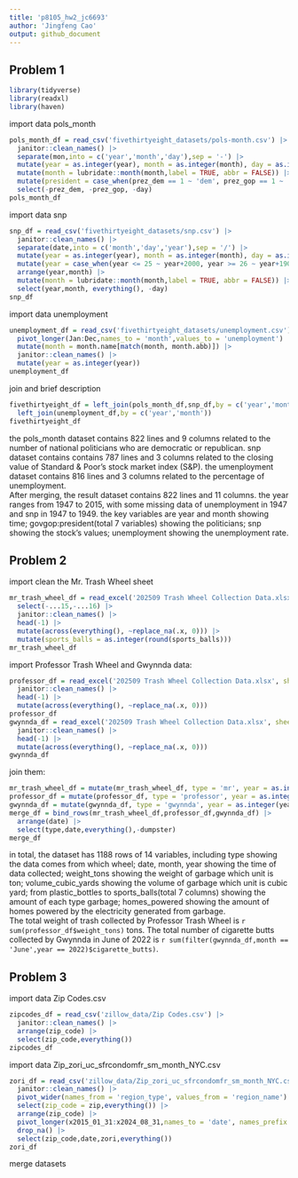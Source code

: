 ```yaml
---
title: 'p8105_hw2_jc6693'
author: 'Jingfeng Cao'
output: github_document
---
```


## Problem 1

```r
library(tidyverse)
library(readxl)
library(haven)
```

import data pols_month
```r
pols_month_df = read_csv('fivethirtyeight_datasets/pols-month.csv') |>
  janitor::clean_names() |>
  separate(mon,into = c('year','month','day'),sep = '-') |>
  mutate(year = as.integer(year), month = as.integer(month), day = as.integer(day)) |>
  mutate(month = lubridate::month(month,label = TRUE, abbr = FALSE)) |>
  mutate(president = case_when(prez_dem == 1 ~ 'dem', prez_gop == 1 ~ 'gop')) |>
  select(-prez_dem, -prez_gop, -day)
pols_month_df
```

import data snp
```r
snp_df = read_csv('fivethirtyeight_datasets/snp.csv') |>
  janitor::clean_names() |>
  separate(date,into = c('month','day','year'),sep = '/') |>
  mutate(year = as.integer(year), month = as.integer(month), day = as.integer(day)) |>
  mutate(year = case_when(year <= 25 ~ year+2000, year >= 26 ~ year+1900)) |>
  arrange(year,month) |>
  mutate(month = lubridate::month(month,label = TRUE, abbr = FALSE)) |>
  select(year,month, everything(), -day)
snp_df
```

import data unemployment
```r
unemployment_df = read_csv('fivethirtyeight_datasets/unemployment.csv') |>
  pivot_longer(Jan:Dec,names_to = 'month',values_to = 'unemployment') |>
  mutate(month = month.name[match(month, month.abb)]) |>
  janitor::clean_names() |>
  mutate(year = as.integer(year))
unemployment_df
```

join and brief description

```r
fivethirtyeight_df = left_join(pols_month_df,snp_df,by = c('year','month')) |>
  left_join(unemployment_df,by = c('year','month'))
fivethirtyeight_df
```

the pols_month dataset contains 822 lines and 9 columns related to the number of national politicians who are democratic or republican. snp dataset contains contains 787 lines and 3 columns related to the closing value of Standard & Poor’s stock market index (S&P). the umenployment dataset contains 816 lines and 3 columns related to the percentage of unemployment.   
After merging, the result dataset contains 822 lines and 11 columns. the year ranges from 1947 to 2015, with some missing data of unemployment in 1947 and snp in 1947 to 1949. the key variables are year and month showing time; govgop:president(total 7 variables) showing the politicians; snp showing the stock's values; unemployment showing the unemployment rate.

## Problem 2

import clean the Mr. Trash Wheel sheet
```r
mr_trash_wheel_df = read_excel('202509 Trash Wheel Collection Data.xlsx', sheet = 1, skip = 1) |>
  select(-...15,-...16) |>
  janitor::clean_names() |>
  head(-1) |>
  mutate(across(everything(), ~replace_na(.x, 0))) |>
  mutate(sports_balls = as.integer(round(sports_balls)))
mr_trash_wheel_df
```

import Professor Trash Wheel and Gwynnda data:
```r
professor_df = read_excel('202509 Trash Wheel Collection Data.xlsx', sheet = 2, skip = 1) |>
  janitor::clean_names() |>
  head(-1) |>
  mutate(across(everything(), ~replace_na(.x, 0)))
professor_df
gwynnda_df = read_excel('202509 Trash Wheel Collection Data.xlsx', sheet = 4, skip = 1) |>
  janitor::clean_names() |>
  head(-1) |>
  mutate(across(everything(), ~replace_na(.x, 0)))
gwynnda_df
```

join them:
```r
mr_trash_wheel_df = mutate(mr_trash_wheel_df, type = 'mr', year = as.integer(year))
professor_df = mutate(professor_df, type = 'professor', year = as.integer(year))
gwynnda_df = mutate(gwynnda_df, type = 'gwynnda', year = as.integer(year))
merge_df = bind_rows(mr_trash_wheel_df,professor_df,gwynnda_df) |>
  arrange(date) |>
  select(type,date,everything(),-dumpster)
merge_df
```

in total, the dataset has 1188 rows of 14 variables, including type showing the data comes from which wheel; date, month, year showing the time of data collected; weight_tons showing the weight of garbage which unit is ton; volume_cubic_yards showing the volume of garbage which unit is cubic yard; from plastic_bottles to sports_balls(total 7 columns) showing the amount of each type garbage; homes_powered showing the amount of homes powered by the electricity generated from garbage.     
The total weight of trash collected by Professor Trash Wheel is `r sum(professor_df$weight_tons)` tons. The total number of cigarette butts collected by Gwynnda in June of 2022 is `r sum(filter(gwynnda_df,month == 'June',year == 2022)$cigarette_butts)`. 

## Problem 3

import data Zip Codes.csv
```r
zipcodes_df = read_csv('zillow_data/Zip Codes.csv') |>
  janitor::clean_names() |>
  arrange(zip_code) |>
  select(zip_code,everything())
zipcodes_df
```

import data Zip_zori_uc_sfrcondomfr_sm_month_NYC.csv
```r
zori_df = read_csv('zillow_data/Zip_zori_uc_sfrcondomfr_sm_month_NYC.csv') |>
  janitor::clean_names() |>
  pivot_wider(names_from = 'region_type', values_from = 'region_name') |>
  select(zip_code = zip,everything()) |>
  arrange(zip_code) |>
  pivot_longer(x2015_01_31:x2024_08_31,names_to = 'date', names_prefix = 'x', values_to = 'zori') |>
  drop_na() |>
  select(zip_code,date,zori,everything())
zori_df
```

merge datasets
```r

```






